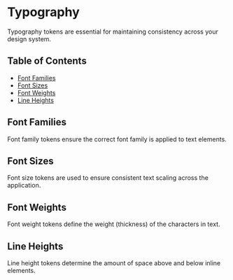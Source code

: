 
<Meta title="Tokens/Typography" />

# Typography

Typography tokens are essential for maintaining consistency across your design system.

## Table of Contents

-   [Font Families](#font-families)
-   [Font Sizes](#font-sizes)
-   [Font Weights](#font-weights)
-   [Line Heights](#line-heights)

## Font Families

Font family tokens ensure the correct font family is applied to text elements.

<TypographyGrid items={fonts} type="family" />

## Font Sizes

Font size tokens are used to ensure consistent text scaling across the application.

<TypographyGrid items={fontSizes} type="size" />

## Font Weights

Font weight tokens define the weight (thickness) of the characters in text.

<TypographyGrid items={fontWeights} type="weight" />

## Line Heights

Line height tokens determine the amount of space above and below inline elements.

<TypographyGrid items={lineHeights} type="lineHeight" />
